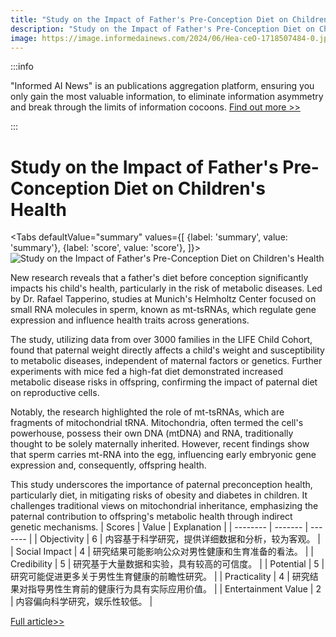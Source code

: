 ```yaml
---
title: "Study on the Impact of Father's Pre-Conception Diet on Children's Health"
description: "Study on the Impact of Father's Pre-Conception Diet on Children's Health"
image: https://image.informedainews.com/2024/06/Hea-ceO-1718507484-0.jpg
---
```



:::info

"Informed AI News" is an publications aggregation platform, ensuring you only gain the most valuable information, to eliminate information asymmetry and break through the limits of information cocoons.  [Find out more >>](/)

:::

# Study on the Impact of Father's Pre-Conception Diet on Children's Health


<Tabs
	defaultValue="summary"
	values={[
	{label: 'summary', value: 'summary'},
	{label: 'score', value: 'score'},
]}>
<TabItem value="summary">
<img
  src="https://image.informedainews.com/2024/06/Hea-ceO-1718507484-0.jpg"
  alt="Study on the Impact of Father's Pre-Conception Diet on Children's Health"
/>



New research reveals that a father's diet before conception significantly impacts his child's health, particularly in the risk of metabolic diseases. Led by Dr. Rafael Tapperino, studies at Munich's Helmholtz Center focused on small RNA molecules in sperm, known as mt-tsRNAs, which regulate gene expression and influence health traits across generations.

The study, utilizing data from over 3000 families in the LIFE Child Cohort, found that paternal weight directly affects a child's weight and susceptibility to metabolic diseases, independent of maternal factors or genetics. Further experiments with mice fed a high-fat diet demonstrated increased metabolic disease risks in offspring, confirming the impact of paternal diet on reproductive cells.

Notably, the research highlighted the role of mt-tsRNAs, which are fragments of mitochondrial tRNA. Mitochondria, often termed the cell's powerhouse, possess their own DNA (mtDNA) and RNA, traditionally thought to be solely maternally inherited. However, recent findings show that sperm carries mt-RNA into the egg, influencing early embryonic gene expression and, consequently, offspring health.

This study underscores the importance of paternal preconception health, particularly diet, in mitigating risks of obesity and diabetes in children. It challenges traditional views on mitochondrial inheritance, emphasizing the paternal contribution to offspring's metabolic health through indirect genetic mechanisms.
</TabItem>
<TabItem value="score">
	| Scores     | Value   | Explanation |
	| -------- | ------- | ------- |
	| Objectivity  | 6    | 内容基于科学研究，提供详细数据和分析，较为客观。    |
	| Social Impact | 4     | 研究结果可能影响公众对男性健康和生育准备的看法。    |
	| Credibility    | 5    | 研究基于大量数据和实验，具有较高的可信度。    |
	| Potential    | 5    | 研究可能促进更多关于男性生育健康的前瞻性研究。    |
	| Practicality    | 4    | 研究结果对指导男性生育前的健康行为具有实际应用价值。    |
	| Entertainment Value    | 2    | 内容偏向科学研究，娱乐性较低。    |
</TabItem>
</Tabs>

[Full article>>](https://www.cnbeta.com.tw/articles/science/1434891.htm)
